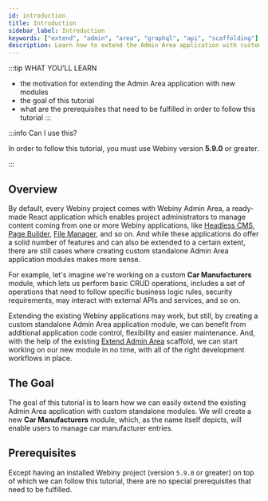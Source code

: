 ```yaml
---
id: introduction
title: Introduction
sidebar_label: Introduction
keywords: ["extend", "admin", "area", "graphql", "api", "scaffolding"]
description: Learn how to extend the Admin Area application with custom standalone modules.
---
```




:::tip WHAT YOU’LL LEARN
- the motivation for extending the Admin Area application with new modules
- the goal of this tutorial
- what are the prerequisites that need to be fulfilled in order to follow this tutorial
:::

:::info Can I use this?

In order to follow this tutorial, you must use Webiny version **5.9.0** or greater.

:::

## Overview

By default, every Webiny project comes with Webiny Admin Area, a ready-made React application which enables project administrators to manage content coming from one or more Webiny applications, like [Headless CMS](https://www.webiny.com/serverless-app/headless-cms), [Page Builder](https://www.webiny.com/serverless-app/page-builder), [File Manager](https://www.webiny.com/serverless-app/file-manager), and so on. And while these applications do offer a solid number of features and can also be extended to a certain extent, there are still cases where creating custom standalone Admin Area application modules makes more sense.

For example, let's imagine we're working on a custom **Car Manufacturers** module, which lets us perform basic CRUD operations, includes a set of operations that need to follow specific business logic rules, security requirements, may interact with external APIs and services, and so on.

Extending the existing Webiny applications may work, but still, by creating a custom standalone Admin Area application module, we can benefit from additional application code control, flexibility and easier maintenance. And, with the help of the existing [Extend Admin Area](/docs/how-to-guides/scaffolding/extend-admin-area) scaffold, we can start working on our new module in no time, with all of the right development workflows in place.

## The Goal

The goal of this tutorial is to learn how we can easily extend the existing Admin Area application with custom standalone modules. We will create a new **Car Manufacturers** module, which, as the name itself depicts, will enable users to manage car manufacturer entries.

<CenteredImage shadow={false} alt="New Car Manufacturers Module" src={scaffoldsAdminArea}/>

## Prerequisites

Except having an installed Webiny project (version `5.9.0` or greater) on top of which we can follow this tutorial, there are no special prerequisites that need to be fulfilled.

